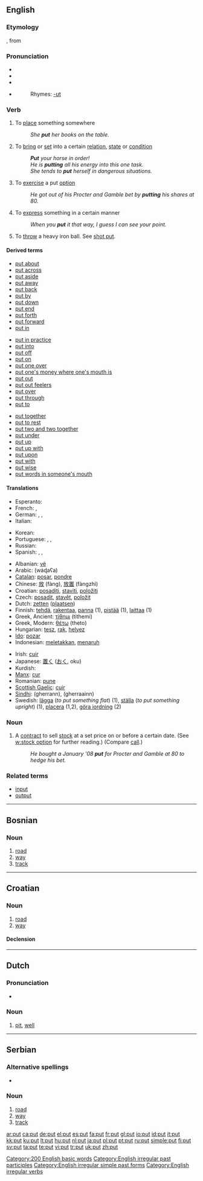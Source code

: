 {{see|puţ}}
{{wikipedia}}
==English==

{{rank|nothing|God|three|164|put|once|new|years}}

===Etymology===
{{ME.}} {{term|putte|lang=enm}}, from {{OE.}} {{term|putian|pūtian|push, place, thrust}}

===Pronunciation===
*{{enPR|/poo͝t/}}
*{{IPA|/pʊt/}}
*{{SAMPA|/pUt/}}
*{{audio|en-us-put.ogg|Audio (US)}}
*:Rhymes: [[Rhymes:English:-ʊt|-ʊt]]

===Verb===
{{en-verb|puts|putting|put}}

# To [[place]] something somewhere
#:''She '''put''' her books on the table.''
# To [[bring]] or [[set]] into a certain [[relation]], [[state]] or [[condition]]
#:'''''Put''' your horse in order!''
#:''He is '''putting''' all his energy into this one task.''
#:''She tends to '''put''' herself in dangerous situations.''
# {{context|stock market}} To [[exercise]] a put [[option]]
#: ''He got out of his Procter and Gamble bet by '''putting''' his shares at 80.''
# To [[express]] something in a certain manner
#:''When you '''put''' it that way, I guess I can see your point.''
#{{sport}} To [[throw]] a heavy iron ball. See [[shot put]].

====Derived terms====
{{rel-top3|Derived terms}}
*[[put about]]
*[[put across]]
*[[put aside]]
*[[put away]]
*[[put back]]
*[[put by]]
*[[put down]]
*[[put end]]
*[[put forth]]
*[[put forward]]
*[[put in]]
{{rel-mid3}}
*[[put in practice]]
*[[put into]]
*[[put off]]
*[[put on]]
*[[put one over]]
*[[put one's money where one's mouth is]]
*[[put out]]
*[[put out feelers]]
*[[put over]]
*[[put through]]
*[[put to]]
{{rel-mid3}}
*[[put together]]
*[[put to rest]]
*[[put two and two together]]
*[[put under]]
*[[put up]]
*[[put up with]]
*[[put upon]]
*[[put with]]
*[[put wise]]
*[[put words in someone's mouth]]
{{rel-bottom}}

====Translations====
{{trans-top|to place something somewhere}}
*Esperanto: {{t-|eo|meti|xs=Esperanto}}
*French: {{t+|fr|placer}}, {{t+|fr|mettre}}
*German: {{t+|de|setzen}}, {{t+|de|stellen}}, {{t+|de|legen}}
*Italian: {{t+|it|mettere}}
{{trans-mid}}
*Korean: {{t-|ko|두다|tr=duda|sc=Hang}}
*Portuguese: {{t+|pt|pôr}}, {{t+|pt|colocar}}, {{t+|pt|botar}}
*Russian: {{t+|ru|класть|tr=klast’|sc=Cyrl}}
*Spanish: {{t+|es|poner}}, {{t-|es|colocar}}, {{t|es|situar}}
{{trans-bottom}}

{{trans-top|to bring or set into a certain relation, state or condition}}
{{trans-mid}}
{{trans-bottom}}

{{trans-top|stock market, to excercise a put option}}
{{trans-mid}}
{{trans-bottom}}

{{trans-top|to express something in a certain manner}}
{{trans-mid}}
{{trans-bottom}}

{{ttbc-top}}
*Albanian: [[vë]]
*Arabic: {{ARchar|[[وضع]]}} (wáɖaʕa)
*[[Catalan]]: [[posar]], [[pondre]]
*Chinese: [[放]] (fàng), [[放置]] (fàngzhì)
*Croatian: [[posaditi]], [[staviti]], [[položiti]]
*Czech: [[posadit]], [[stavět]], [[položit]]
*Dutch: [[zetten]] ([[plaatsen]])
*Finnish: [[tehdä]], [[rakentaa]], [[panna#Finnish|panna]] (1), [[pistää]] (1), [[laittaa]] (1)
*Greek, Ancient: [[τίθημι]]  (tithemi)
*Greek, Modern: [[θέτω]]  (theto)
*Hungarian: [[tesz]], [[rak]], [[helyez]]
*[[Ido]]: [[pozar]]
*Indonesian: [[letak|meletakkan]], [[taruh|menaruh]]
{{ttbc-mid}}
*Irish: [[cuir]]
*Japanese: [[置く]] ([[おく]], oku)
*Kurdish: {{KUchar|[[دانان]]}}
*[[Manx]]: [[cur#Manx|cur]]
*Romanian: [[pune]]
*[[Scottish Gaelic]]: [[cuir]]
*[[Sindhi]]: {{SDchar|[[گھيڙڻ]]}} (gherrann), {{SDchar|[[گھيڙائِڻ]]}} (gherraainn)
*Swedish: [[lägga]] (''to put something flat'') (1), [[ställa]] (''to put something upright'') (1), [[placera]] (1,2), [[göra iordning]] (2)
{{ttbc-bottom}}

===Noun===
{{en-noun}}

# A [[contract]] to sell [[stock]] at a set price on or before a certain date. (See [[w:stock option]] for further reading.) (Compare [[call]].)
#: ''He bought a January '08 '''put''' for Procter and Gamble at 80 to hedge his bet.''

===Related terms===
*[[input]]
*[[output]]

[[Category:200 English basic words]]
[[Category:English irregular past participles]]
[[Category:English irregular simple past forms]]
[[Category:English irregular verbs]]

----

==Bosnian==

===Noun===
{{infl|bs|noun|gender=m|plural|putevi}}

# [[road]]
# [[way]]
# [[track]]

----

==Croatian==

===Noun===
{{hr-noun|g=m|putovi}}

# [[road]]
# [[way]]

====Declension====
{{hr-decl-noun-a-in-mono}}

----

==Dutch==

===Pronunciation===
*{{IPA|lang=nl|/'pɵt/}}

===Noun===
{{infl|nl|noun}}

# [[pit]], [[well]]

----

==Serbian==

===Alternative spellings===
* {{qualifier|Serbian Cyrillic}} {{onym|sr|sc=Cyrl|пут|tr=put}}

===Noun===
{{infl|sr|noun|gender=m|plural|putevi}}

# [[road]]
# [[way]]
# [[track]]

[[ar:put]]
[[ca:put]]
[[de:put]]
[[el:put]]
[[es:put]]
[[fa:put]]
[[fr:put]]
[[gl:put]]
[[io:put]]
[[id:put]]
[[it:put]]
[[kk:put]]
[[ku:put]]
[[lt:put]]
[[hu:put]]
[[nl:put]]
[[ja:put]]
[[pl:put]]
[[pt:put]]
[[ru:put]]
[[simple:put]]
[[fi:put]]
[[sv:put]]
[[ta:put]]
[[te:put]]
[[vi:put]]
[[tr:put]]
[[uk:put]]
[[zh:put]]